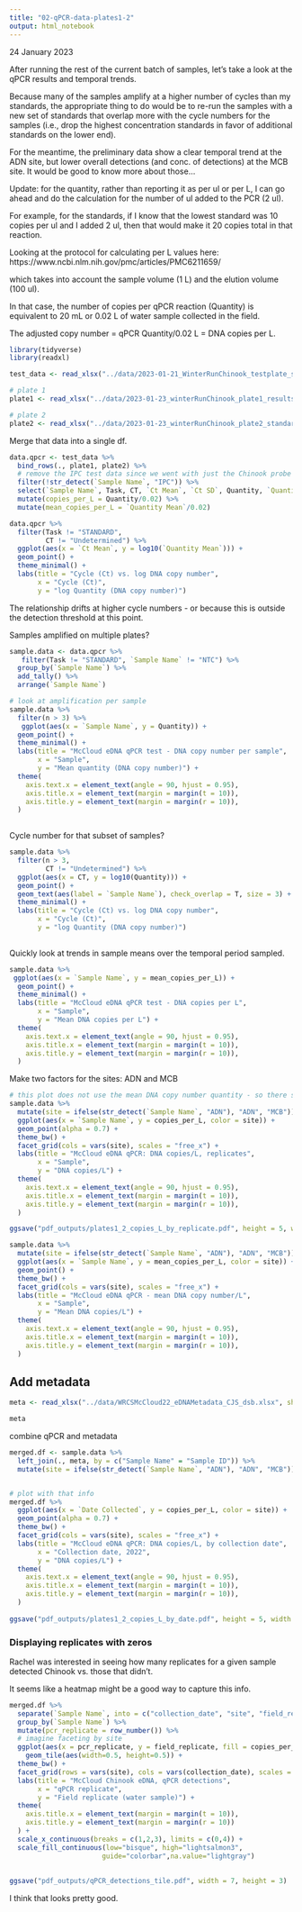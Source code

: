 ```yaml
---
title: "02-qPCR-data-plates1-2"
output: html_notebook
---
```


24 January 2023


After running the rest of the current batch of samples, let's take a look at the qPCR results and temporal trends.

Because many of the samples amplify at a higher number of cycles than my standards, the appropriate thing to do would be to re-run the samples with a new set of standards that overlap more with the cycle numbers for the samples (i.e., drop the highest concentration standards in favor of additional standards on the lower end).

For the meantime, the preliminary data show a clear temporal trend at the ADN site, but lower overall detections (and conc. of detections) at the MCB site. It would be good to know more about those...

Update: for the quantity, rather than reporting it as per ul or per L, I can go ahead and do the calculation for the number of ul added to the PCR (2 ul).

For example, for the standards, if I know that the lowest standard was 10 copies per ul and I added 2 ul, then that would make it 20 copies total in that reaction.

Looking at the protocol for calculating per L values here: https://www.ncbi.nlm.nih.gov/pmc/articles/PMC6211659/

which takes into account the sample volume (1 L) and the elution volume (100 ul). 

In that case, the number of copies per qPCR reaction (Quantity) is equivalent to 20 mL or 0.02 L of water sample collected in the field.

The adjusted copy number = qPCR Quantity/0.02 L = DNA copies per L.


```r
library(tidyverse)
library(readxl)
```


```r
test_data <- read_xlsx("../data/2023-01-21_WinterRunChinook_testplate_standards_2ul.xlsx", sheet = "Results", skip = 34)

# plate 1
plate1 <- read_xlsx("../data/2023-01-23_winterRunChinook_plate1_results_standards_2ul.xlsx", sheet = "Results", skip = 32)

# plate 2
plate2 <- read_xlsx("../data/2023-01-23_winterRunChinook_plate2_standards_2ul.xlsx", sheet = "Results", skip = 32)
```



Merge that data into a single df.

```r
data.qpcr <- test_data %>%
  bind_rows(., plate1, plate2) %>% 
  # remove the IPC test data since we went with just the Chinook probe
  filter(!str_detect(`Sample Name`, "IPC")) %>%
  select(`Sample Name`, Task, CT, `Ct Mean`, `Ct SD`, Quantity, `Quantity Mean`, `Quantity SD`) %>%
  mutate(copies_per_L = Quantity/0.02) %>%
  mutate(mean_copies_per_L = `Quantity Mean`/0.02)


```


```r
data.qpcr %>%
  filter(Task != "STANDARD",
         CT != "Undetermined") %>%
  ggplot(aes(x = `Ct Mean`, y = log10(`Quantity Mean`))) +
  geom_point() +
  theme_minimal() +
  labs(title = "Cycle (Ct) vs. log DNA copy number",
       x = "Cycle (Ct)",
       y = "log Quantity (DNA copy number)")

```
The relationship drifts at higher cycle numbers - or because this is outside the detection threshold at this point.

Samples amplified on multiple plates?

```r
sample.data <- data.qpcr %>%
   filter(Task != "STANDARD", `Sample Name` != "NTC") %>%
  group_by(`Sample Name`) %>%
  add_tally() %>%
  arrange(`Sample Name`) 

# look at amplification per sample 
sample.data %>%
  filter(n > 3) %>%
   ggplot(aes(x = `Sample Name`, y = Quantity)) +
  geom_point() +
  theme_minimal() +
  labs(title = "McCloud eDNA qPCR test - DNA copy number per sample",
       x = "Sample",
       y = "Mean quantity (DNA copy number)") +
  theme(
    axis.text.x = element_text(angle = 90, hjust = 0.95),
    axis.title.x = element_text(margin = margin(t = 10)),
    axis.title.y = element_text(margin = margin(r = 10)),
  )
  
```
Cycle number for that subset of samples?

```r
sample.data %>%
  filter(n > 3, 
         CT != "Undetermined") %>%
  ggplot(aes(x = CT, y = log10(Quantity))) +
  geom_point() +
  geom_text(aes(label = `Sample Name`), check_overlap = T, size = 3) +
  theme_minimal() +
  labs(title = "Cycle (Ct) vs. log DNA copy number",
       x = "Cycle (Ct)",
       y = "log Quantity (DNA copy number)")
  
```



Quickly look at trends in sample means over the temporal period sampled.

```r
sample.data %>%
 ggplot(aes(x = `Sample Name`, y = mean_copies_per_L)) +
  geom_point() +
  theme_minimal() +
  labs(title = "McCloud eDNA qPCR test - DNA copies per L",
       x = "Sample",
       y = "Mean DNA copies per L") +
  theme(
    axis.text.x = element_text(angle = 90, hjust = 0.95),
    axis.title.x = element_text(margin = margin(t = 10)),
    axis.title.y = element_text(margin = margin(r = 10)),
  )


```

Make two factors for the sites: ADN and MCB

```r
# this plot does not use the mean DNA copy number quantity - so there should be multiple data points per sample replicate
sample.data %>%
  mutate(site = ifelse(str_detect(`Sample Name`, "ADN"), "ADN", "MCB")) %>%
  ggplot(aes(x = `Sample Name`, y = copies_per_L, color = site)) +
  geom_point(alpha = 0.7) +
  theme_bw() +
  facet_grid(cols = vars(site), scales = "free_x") +
  labs(title = "McCloud eDNA qPCR: DNA copies/L, replicates",
       x = "Sample",
       y = "DNA copies/L") +
  theme(
    axis.text.x = element_text(angle = 90, hjust = 0.95),
    axis.title.x = element_text(margin = margin(t = 10)),
    axis.title.y = element_text(margin = margin(r = 10)),
  )

ggsave("pdf_outputs/plates1_2_copies_L_by_replicate.pdf", height = 5, width = 8)
```


```r
sample.data %>%
  mutate(site = ifelse(str_detect(`Sample Name`, "ADN"), "ADN", "MCB")) %>%
  ggplot(aes(x = `Sample Name`, y = mean_copies_per_L, color = site)) +
  geom_point() +
  theme_bw() +
  facet_grid(cols = vars(site), scales = "free_x") +
  labs(title = "McCloud eDNA qPCR - mean DNA copy number/L",
       x = "Sample",
       y = "Mean DNA copies/L") +
  theme(
    axis.text.x = element_text(angle = 90, hjust = 0.95),
    axis.title.x = element_text(margin = margin(t = 10)),
    axis.title.y = element_text(margin = margin(r = 10)),
  )

```

## Add metadata

```r
meta <- read_xlsx("../data/WRCSMcCloud22_eDNAMetadata_CJS_dsb.xlsx", sheet = "meta_simple")

meta 
```

combine qPCR and metadata
```r
merged.df <- sample.data %>%
  left_join(., meta, by = c("Sample Name" = "Sample ID")) %>%
  mutate(site = ifelse(str_detect(`Sample Name`, "ADN"), "ADN", "MCB"))


# plot with that info
merged.df %>%
  ggplot(aes(x = `Date Collected`, y = copies_per_L, color = site)) +
  geom_point(alpha = 0.7) +
  theme_bw() +
  facet_grid(cols = vars(site), scales = "free_x") +
  labs(title = "McCloud eDNA qPCR: DNA copies/L, by collection date",
       x = "Collection date, 2022",
       y = "DNA copies/L") +
  theme(
    axis.text.x = element_text(angle = 90, hjust = 0.95),
    axis.title.x = element_text(margin = margin(t = 10)),
    axis.title.y = element_text(margin = margin(r = 10)),
  ) 
  
ggsave("pdf_outputs/plates1_2_copies_L_by_date.pdf", height = 5, width = 8)
```

### Displaying replicates with zeros


Rachel was interested in seeing how many replicates for a given sample detected Chinook vs. those that didn't.

It seems like a heatmap might be a good way to capture this info.

```r
merged.df %>%
  separate(`Sample Name`, into = c("collection_date", "site", "field_replicate"), remove = F) %>%
  group_by(`Sample Name`) %>%
  mutate(pcr_replicate = row_number()) %>%
  # imagine faceting by site
  ggplot(aes(x = pcr_replicate, y = field_replicate, fill = copies_per_L)) +
    geom_tile(aes(width=0.5, height=0.5)) +
  theme_bw() +
  facet_grid(rows = vars(site), cols = vars(collection_date), scales = "free") +
  labs(title = "McCloud Chinook eDNA, qPCR detections",
       x = "qPCR replicate",
       y = "Field replicate (water sample)") +
  theme(
    axis.title.x = element_text(margin = margin(t = 10)),
    axis.title.y = element_text(margin = margin(r = 10))
  ) +
  scale_x_continuous(breaks = c(1,2,3), limits = c(0,4)) +
  scale_fill_continuous(low="bisque", high="lightsalmon3", 
                       guide="colorbar",na.value="lightgray")
  
  
ggsave("pdf_outputs/qPCR_detections_tile.pdf", width = 7, height = 3)
```

I think that looks pretty good. 




